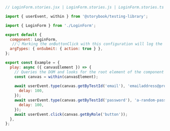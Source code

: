 ```js
// LoginForm.stories.jsx | LoginForm.stories.js | LoginForm.stories.ts | LoginForm.stories.tsx

import { userEvent, within } from '@storybook/testing-library';

import { LoginForm } from './LoginForm';

export default {
  component: LoginForm,
   //👇 Marking the onButtonClick with this configuration will log the event in the Actions panel
  argTypes: { onSubmit: { action: true } },
};

export const Example = {
  play: async ({ canvasElement }) => {
    // Queries the DOM and looks for the root element of the component and assigns it for a performance boost
    const canvas = within(canvasElement);
    
    await userEvent.type(canvas.getByTestId('email'), 'emailaddress@provider.com', {
      delay: 100,
    });
    await userEvent.type(canvas.getByTestId('password'), 'a-random-password'{
      delay: 100,
    });
    await userEvent.click(canvas.getByRole('button'));
  },
};
```
